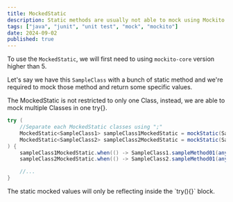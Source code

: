 ```yaml
---
title: MockedStatic
description: Static methods are usually not able to mock using Mockito.mock, we'll need to have MockedStatic for them.
tags: ["java", "junit", "unit test", "mock", "mockito"]
date: 2024-09-02
published: true
---
```


To use the `MockedStatic`, we will first need to using `mockito-core` version higher than 5.

Let's say we have this `SampleClass` with a bunch of static method and we're required to mock those method and return some specific values.

The MockedStatic is not restricted to only one Class, instead, we are able to mock multiple Classes in one try{}.

```java
try (
    //Separate each MockedStatic classes using ";"
	MockedStatic<SampleClass1> sampleClass1MockedStatic = mockStatic(SampleClass1.class);
	MockedStatic<SampleClass2> sampleClass2MockedStatic = mockStatic(SampleClass2.class)
) {
	sampleClass1MockedStatic.when(() -> SampleClass1.sampleMethod01(any()).thenReturn("true"));
	sampleClass2MockedStatic.when(() -> SampleClass2.sampleMethod01(anyString()).thenReturn("random string"));

	//...
}
```

<Callout icon="💥">
The static mocked values will only be reflecting inside the `try(){}` block.
</Callout>